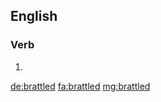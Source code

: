 ==English==

===Verb===
{{head|en|verb form}}

# {{en-past of|brattle}}

[[de:brattled]]
[[fa:brattled]]
[[mg:brattled]]